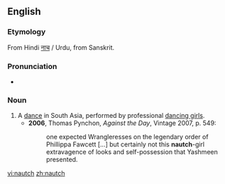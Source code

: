 ==English==
{{wikipedia}}

===Etymology===
From Hindi [[नाच]] / Urdu, from Sanskrit.

===Pronunciation===
* {{IPA|/nɔːtʃ/}}

===Noun===
{{en-noun|-}}

# A [[dance]] in South Asia, performed by professional [[dancing girls]].
#* '''2006''', Thomas Pynchon, ''Against the Day'', Vintage 2007, p. 549:
#*: one expected Wrangleresses on the legendary order of Phillippa Fawcett [...] but certainly not this '''nautch'''-girl extravagence of looks and self-possession that Yashmeen presented.

[[vi:nautch]]
[[zh:nautch]]